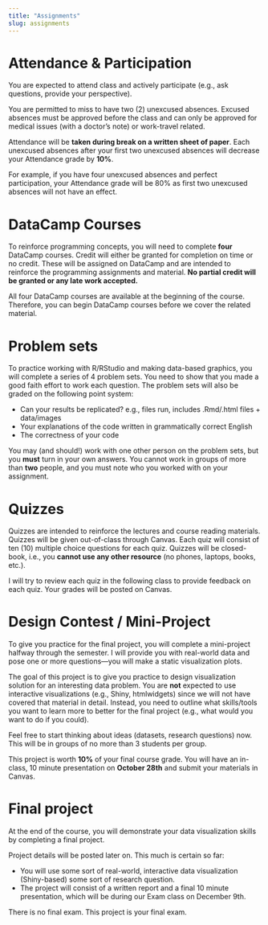 ```yaml
---
title: "Assignments"
slug: assignments
---
```


# Attendance & Participation

You are expected to attend class and actively participate (e.g., ask questions, provide your perspective). 

You are permitted to miss to have two (2) unexcused absences. Excused absences must be approved before the class and can only be approved for medical issues (with a doctor's note) or work-travel related.

Attendance will be **taken during break on a written sheet of paper**. Each unexcused absences after your first two unexcused absences will decrease your Attendance grade by **10%**.

For example, if you have four unexcused absences and perfect participation, your Attendance grade will be 80% as first two unexcused absences will not have an effect.

# DataCamp Courses

<span class="newthought">To reinforce programming concepts, </span> you will need to complete **four** DataCamp courses. Credit will either be granted for completion on time or no credit. These will be assigned on DataCamp and are intended to reinforce the programming assignments and material. **No partial credit will be granted or any late work accepted.**

All four DataCamp courses are available at the beginning of the course. Therefore, you can begin DataCamp courses before we cover the related material.

# Problem sets

<span class="newthought">To practice working with R/RStudio</span> and making data-based graphics, you will complete a series of 4 problem sets. You need to show that you made a good faith effort to work each question. The problem sets will also be graded on the following point system:

- Can your results be replicated? e.g., files run, includes .Rmd/.html files + data/images
- Your explanations of the code written in grammatically correct English 
- The correctness of your code

You may (and should!) work with one other person on the problem sets, but you **must** turn in your own answers. You cannot work in groups of more than **two** people, and you must note who you worked with on your assignment.

# Quizzes

<span class="newthought">Quizzes</span> are intended to reinforce the lectures and course reading materials. Quizzes will be given out-of-class through Canvas. Each quiz will consist of ten (10) multiple choice questions for each quiz. Quizzes will be closed-book, i.e., you **cannot use any other resource** (no phones, laptops, books, etc.).

I will try to review each quiz in the following class to provide feedback on each quiz. Your grades will be posted on Canvas.

# Design Contest / Mini-Project

<span class="newthought">To give you practice for the final project</span>, you will complete a mini-project halfway through the semester. I will provide you with real-world data and pose one or more questions—you will make a static visualization plots.

The goal of this project is to give you practice to design visualization solution for an interesting data problem. You are **not** expected to use interactive visualizations (e.g., Shiny, htmlwidgets) since we will not have covered that material in detail. Instead, you need to outline what skills/tools you want to learn more to better for the final project (e.g., what would you want to do if you could).

Feel free to start thinking about ideas (datasets, research questions) now. This will be in groups of no more than 3 students per group.

This project is worth **10%** of your final course grade. You will have an in-class, 10 minute presentation on **October 28th** and submit your materials in Canvas.

# Final project

<span class="newthought">At the end of the course,</span> you will demonstrate your data visualization skills by completing a final project.

Project details will be posted later on. This much is certain so far:

- You will use some sort of real-world, interactive data visualization (Shiny-based) some sort of research question.
- The project will consist of a written report and a final 10 minute presentation, which will be during our Exam class on December 9th.

There is no final exam. This project is your final exam.
